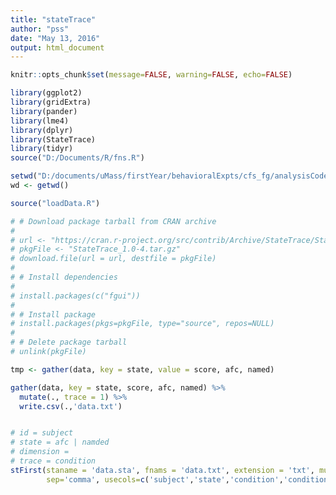 ```yaml
---
title: "stateTrace"
author: "pss"
date: "May 13, 2016"
output: html_document
---
```


```r
knitr::opts_chunk$set(message=FALSE, warning=FALSE, echo=FALSE)

library(ggplot2)
library(gridExtra)
library(pander)
library(lme4)
library(dplyr)
library(StateTrace)
library(tidyr)
source("D:/Documents/R/fns.R")

setwd("D:/documents/uMass/firstYear/behavioralExpts/cfs_fg/analysisCode/R/afc/shortStudyLists_wFB_Q")
wd <- getwd()

source("loadData.R")

```


```r
# # Download package tarball from CRAN archive
# 
# url <- "https://cran.r-project.org/src/contrib/Archive/StateTrace/StateTrace_1.0-4.tar.gz"
# pkgFile <- "StateTrace_1.0-4.tar.gz"
# download.file(url = url, destfile = pkgFile)
# 
# # Install dependencies
# 
# install.packages(c("fgui"))
# 
# # Install package
# install.packages(pkgs=pkgFile, type="source", repos=NULL)
# 
# # Delete package tarball
# unlink(pkgFile)

```

```r

tmp <- gather(data, key = state, value = score, afc, named)

gather(data, key = state, score, afc, named) %>%
  mutate(., trace = 1) %>%
  write.csv(.,'data.txt')


# id = subject
# state = afc | namded
# dimension = 
# trace = condition
stFirst(staname = 'data.sta', fnams = 'data.txt', extension = 'txt', multiparticipant = TRUE,
        sep='comma', usecols=c('subject','state','condition','condition','score'))

```